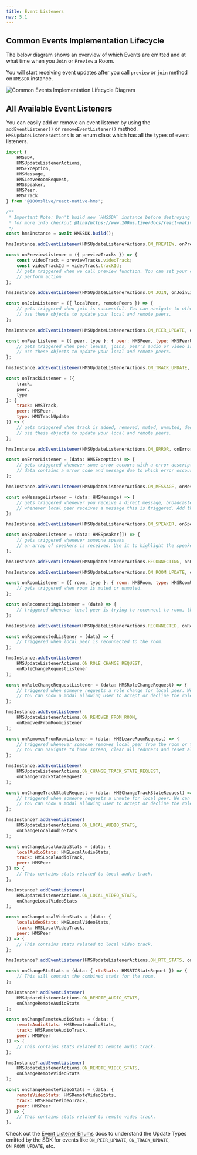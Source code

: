 ```yaml
---
title: Event Listeners
nav: 5.1
---
```


## Common Events Implementation Lifecycle

The below diagram shows an overview of which Events are emitted and at what time when you `Join` or `Preview` a Room.

You will start receiving event updates after you call `preview` or `join` method on `HMSSDK` instance.

![Common Events Implementation Lifecycle Diagram](/guides/rn-event-lifecycle-diagram.png)

## All Available Event Listeners

You can easily add or remove an event listener by using the `addEventListener()` or `removeEventListener()` method. `HMSUpdateListenerActions` is an enum class which has all the types of event listeners.

```js
import {
    HMSSDK,
    HMSUpdateListenerActions,
    HMSException,
    HMSMessage,
    HMSLeaveRoomRequest,
    HMSSpeaker,
    HMSPeer,
    HMSTrack
} from '@100mslive/react-native-hms';

/**
 * Important Note: Don't build new `HMSSDK` instance before destroying the previous one.
 * for more info checkout @link{https://www.100ms.live/docs/react-native/v2/how--to-guides/install-the-sdk/hmssdk#what-does-destroy-method-do}
 */
const hmsInstance = await HMSSDK.build();

hmsInstance.addEventListener(HMSUpdateListenerActions.ON_PREVIEW, onPreviewListener);

const onPreviewListener = ({ previewTracks }) => {
    const videoTrack = previewTracks.videoTrack;
    const videoTrackId = videoTrack.trackId;
    // gets triggered when we call preview function. You can set your camera and mic on/off while joining.
    // perform action
};

hmsInstance.addEventListener(HMSUpdateListenerActions.ON_JOIN, onJoinListener);

const onJoinListener = ({ localPeer, remotePeers }) => {
    // gets triggered when join is successful. You can navigate to other screens.
    // use these objects to update your local and remote peers.
};

hmsInstance.addEventListener(HMSUpdateListenerActions.ON_PEER_UPDATE, onPeerListener);

const onPeerListener = ({ peer, type }: { peer: HMSPeer, type: HMSPeerUpdate }) => {
    // gets triggered when peer leaves, joins, peer's audio or video is muted, starts or stops speaking, role is changed or becomes dominant speaker.
    // use these objects to update your local and remote peers.
};

hmsInstance.addEventListener(HMSUpdateListenerActions.ON_TRACK_UPDATE, onTrackListener);

const onTrackListener = ({
    track,
    peer,
    type
}: {
    track: HMSTrack,
    peer: HMSPeer,
    type: HMSTrackUpdate
}) => {
    // gets triggered when track is added, removed, muted, unmuted, degraded and restored back.
    // use these objects to update your local and remote peers.
};

hmsInstance.addEventListener(HMSUpdateListenerActions.ON_ERROR, onErrorListener);

const onErrorListener = (data: HMSException) => {
    // gets triggered whenever some error occours with a error description. You can either log it or navigate to some error screen.
    // data contains a error code and message due to which error occoured.
};

hmsInstance.addEventListener(HMSUpdateListenerActions.ON_MESSAGE, onMessageListener);

const onMessageListener = (data: HMSMessage) => {
    // gets triggered whenever you receive a direct message, broadcasted message or role-based message.
    // whenever local peer receives a message this is triggered. Add the message to reducer.
};

hmsInstance.addEventListener(HMSUpdateListenerActions.ON_SPEAKER, onSpeakerListener);

const onSpeakerListener = (data: HMSSpeaker[]) => {
    // gets triggered whenever someone speaks
    // an array of speakers is received. Use it to highlight the speakers.
};

hmsInstance.addEventListener(HMSUpdateListenerActions.RECONNECTING, onReconnectingListener);

hmsInstance.addEventListener(HMSUpdateListenerActions.ON_ROOM_UPDATE, onRoomListener);

const onRoomListener = ({ room, type }: { room: HMSRoom, type: HMSRoomUpdate }) => {
    // gets triggered when room is muted or unmuted.
};

const onReconnectingListener = (data) => {
    // triggered whenever local peer is trying to reconnect to room, that is bad network.
};

hmsInstance.addEventListener(HMSUpdateListenerActions.RECONNECTED, onReconnectedListener);

const onReconnectedListener = (data) => {
    // triggered when local peer is reconnected to the room.
};

hmsInstance.addEventListener(
    HMSUpdateListenerActions.ON_ROLE_CHANGE_REQUEST,
    onRoleChangeRequestListener
);

const onRoleChangeRequestListener = (data: HMSRoleChangeRequest) => {
    // triggered when someone requests a role change for local peer. We can get data.requestedBy.name, data.suggestedRole.name
    // You can show a modal allowing user to accept or decline the role change request whenever this is triggered.
};

hmsInstance.addEventListener(
    HMSUpdateListenerActions.ON_REMOVED_FROM_ROOM,
    onRemovedFromRoomListener
);

const onRemovedFromRoomListener = (data: HMSLeaveRoomRequest) => {
    // triggered whenever someone removes local peer from the room or the room is ended.
    // You can navigate to home screen, clear all reducers and reset all the states whenever this is triggered
};

hmsInstance.addEventListener(
    HMSUpdateListenerActions.ON_CHANGE_TRACK_STATE_REQUEST,
    onChangeTrackStateRequest
);

const onChangeTrackStateRequest = (data: HMSChangeTrackStateRequest) => {
    // triggered when someone requests a unmute for local peer. We can get data.requestedBy.name, data.trackType
    // You can show a modal allowing user to accept or decline the role change request whenever this is triggered.
};

hmsInstance?.addEventListener(
    HMSUpdateListenerActions.ON_LOCAL_AUDIO_STATS,
    onChangeLocalAudioStats
);

const onChangeLocalAudioStats = (data: {
    localAudioStats: HMSLocalAudioStats,
    track: HMSLocalAudioTrack,
    peer: HMSPeer
}) => {
    // This contains stats related to local audio track.
};

hmsInstance?.addEventListener(
    HMSUpdateListenerActions.ON_LOCAL_VIDEO_STATS,
    onChangeLocalVideoStats
);

const onChangeLocalVideoStats = (data: {
    localVideoStats: HMSLocalVideoStats,
    track: HMSLocalVideoTrack,
    peer: HMSPeer
}) => {
    // This contains stats related to local video track.
};

hmsInstance?.addEventListener(HMSUpdateListenerActions.ON_RTC_STATS, onChangeRtcStats);

const onChangeRtcStats = (data: { rtcStats: HMSRTCStatsReport }) => {
    // This will contain the combined stats for the room.
};

hmsInstance?.addEventListener(
    HMSUpdateListenerActions.ON_REMOTE_AUDIO_STATS,
    onChangeRemoteAudioStats
);

const onChangeRemoteAudioStats = (data: {
    remoteAudioStats: HMSRemoteAudioStats,
    track: HMSRemoteAudioTrack,
    peer: HMSPeer
}) => {
    // This contains stats related to remote audio track.
};

hmsInstance?.addEventListener(
    HMSUpdateListenerActions.ON_REMOTE_VIDEO_STATS,
    onChangeRemoteVideoStats
);

const onChangeRemoteVideoStats = (data: {
    remoteVideoStats: HMSRemoteVideoStats,
    track: HMSRemoteVideoTrack,
    peer: HMSPeer
}) => {
    // This contains stats related to remote video track.
};
```

Check out the [Event Listener Enums](/react-native/v2/features/event-listeners-enums) docs to understand the Update Types emitted by the SDK for events like `ON_PEER_UPDATE`, `ON_TRACK_UPDATE`, `ON_ROOM_UPDATE`, etc.

